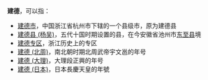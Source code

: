 '''建德'''，可以指：
* [[建德市|建德市]]，中国浙江省杭州市下辖的一个县级市，原为建德县
* [[建德县_(杨吴)|建德县 (杨吴)]]，五代十国时期设置的县，在今安徽省池州市[[东至县|东至县]]境
* [[建德专区|建德专区]]，浙江历史上的专区
* [[建德_(北周)|建德 (北周)]]，南北朝时期北周武帝宇文邕的年号
* [[建德_(大理)|建德 (大理)]]，大理段正興的年号
* [[建德_(日本)|建德 (日本)]]，日本長慶天皇的年號

{{disambig|Cat=二字亞洲相關消歧義}}